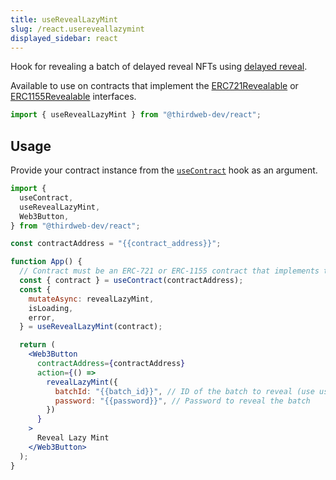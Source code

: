 ```yaml
---
title: useRevealLazyMint
slug: /react.usereveallazymint
displayed_sidebar: react
---
```


Hook for revealing a batch of delayed reveal NFTs using [delayed reveal](https://portal.thirdweb.com/sdk/advanced-features/delayed-reveal).

Available to use on contracts that implement the
[ERC721Revealable](https://portal.thirdweb.com/contractkit/interfaces/erc721revealable)
or [ERC1155Revealable](https://portal.thirdweb.com/contractkit/interfaces/erc1155revealable)
interfaces.

```jsx
import { useRevealLazyMint } from "@thirdweb-dev/react";
```

## Usage

Provide your contract instance from the [`useContract`](react/hooks/usecontract) hook as an argument.

```jsx
import {
  useContract,
  useRevealLazyMint,
  Web3Button,
} from "@thirdweb-dev/react";

const contractAddress = "{{contract_address}}";

function App() {
  // Contract must be an ERC-721 or ERC-1155 contract that implements the ERC721Revealable or ERC1155Revealable interface
  const { contract } = useContract(contractAddress);
  const {
    mutateAsync: revealLazyMint,
    isLoading,
    error,
  } = useRevealLazyMint(contract);

  return (
    <Web3Button
      contractAddress={contractAddress}
      action={() =>
        revealLazyMint({
          batchId: "{{batch_id}}", // ID of the batch to reveal (use useBatchesToReveal to get the batch IDs)
          password: "{{password}}", // Password to reveal the batch
        })
      }
    >
      Reveal Lazy Mint
    </Web3Button>
  );
}
```
